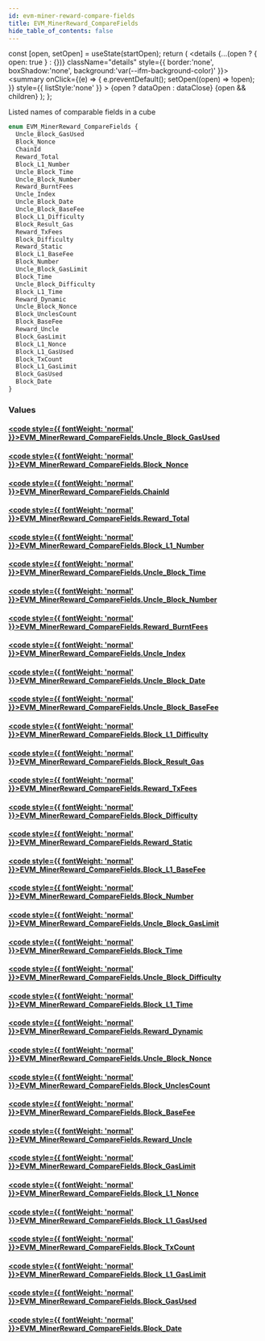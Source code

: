 ```yaml
---
id: evm-miner-reward-compare-fields
title: EVM_MinerReward_CompareFields
hide_table_of_contents: false
---
```







  const [open, setOpen] = useState(startOpen);
  return (
    <details {...(open ? { open: true } : {})} className="details" style={{ border:'none', boxShadow:'none', background:'var(--ifm-background-color)' }}>
      <summary
        onClick={(e) => {
          e.preventDefault();
          setOpen((open) => !open);
        }}
        style={{ listStyle:'none' }}
      >
      {open ? dataOpen : dataClose}
      </summary>
      {open && children}
    </details>
  );
};




Listed names of comparable fields in a cube


```graphql
enum EVM_MinerReward_CompareFields {
  Uncle_Block_GasUsed
  Block_Nonce
  ChainId
  Reward_Total
  Block_L1_Number
  Uncle_Block_Time
  Uncle_Block_Number
  Reward_BurntFees
  Uncle_Index
  Uncle_Block_Date
  Uncle_Block_BaseFee
  Block_L1_Difficulty
  Block_Result_Gas
  Reward_TxFees
  Block_Difficulty
  Reward_Static
  Block_L1_BaseFee
  Block_Number
  Uncle_Block_GasLimit
  Block_Time
  Uncle_Block_Difficulty
  Block_L1_Time
  Reward_Dynamic
  Uncle_Block_Nonce
  Block_UnclesCount
  Block_BaseFee
  Reward_Uncle
  Block_GasLimit
  Block_L1_Nonce
  Block_L1_GasUsed
  Block_TxCount
  Block_L1_GasLimit
  Block_GasUsed
  Block_Date
}
```




### Values

#### [<code style={{ fontWeight: 'normal' }}>EVM_MinerReward_CompareFields.<b>Uncle_Block_GasUsed</b></code>](#) 
> 
> 

#### [<code style={{ fontWeight: 'normal' }}>EVM_MinerReward_CompareFields.<b>Block_Nonce</b></code>](#) 
> 
> 

#### [<code style={{ fontWeight: 'normal' }}>EVM_MinerReward_CompareFields.<b>ChainId</b></code>](#) 
> 
> 

#### [<code style={{ fontWeight: 'normal' }}>EVM_MinerReward_CompareFields.<b>Reward_Total</b></code>](#) 
> 
> 

#### [<code style={{ fontWeight: 'normal' }}>EVM_MinerReward_CompareFields.<b>Block_L1_Number</b></code>](#) 
> 
> 

#### [<code style={{ fontWeight: 'normal' }}>EVM_MinerReward_CompareFields.<b>Uncle_Block_Time</b></code>](#) 
> 
> 

#### [<code style={{ fontWeight: 'normal' }}>EVM_MinerReward_CompareFields.<b>Uncle_Block_Number</b></code>](#) 
> 
> 

#### [<code style={{ fontWeight: 'normal' }}>EVM_MinerReward_CompareFields.<b>Reward_BurntFees</b></code>](#) 
> 
> 

#### [<code style={{ fontWeight: 'normal' }}>EVM_MinerReward_CompareFields.<b>Uncle_Index</b></code>](#) 
> 
> 

#### [<code style={{ fontWeight: 'normal' }}>EVM_MinerReward_CompareFields.<b>Uncle_Block_Date</b></code>](#) 
> 
> 

#### [<code style={{ fontWeight: 'normal' }}>EVM_MinerReward_CompareFields.<b>Uncle_Block_BaseFee</b></code>](#) 
> 
> 

#### [<code style={{ fontWeight: 'normal' }}>EVM_MinerReward_CompareFields.<b>Block_L1_Difficulty</b></code>](#) 
> 
> 

#### [<code style={{ fontWeight: 'normal' }}>EVM_MinerReward_CompareFields.<b>Block_Result_Gas</b></code>](#) 
> 
> 

#### [<code style={{ fontWeight: 'normal' }}>EVM_MinerReward_CompareFields.<b>Reward_TxFees</b></code>](#) 
> 
> 

#### [<code style={{ fontWeight: 'normal' }}>EVM_MinerReward_CompareFields.<b>Block_Difficulty</b></code>](#) 
> 
> 

#### [<code style={{ fontWeight: 'normal' }}>EVM_MinerReward_CompareFields.<b>Reward_Static</b></code>](#) 
> 
> 

#### [<code style={{ fontWeight: 'normal' }}>EVM_MinerReward_CompareFields.<b>Block_L1_BaseFee</b></code>](#) 
> 
> 

#### [<code style={{ fontWeight: 'normal' }}>EVM_MinerReward_CompareFields.<b>Block_Number</b></code>](#) 
> 
> 

#### [<code style={{ fontWeight: 'normal' }}>EVM_MinerReward_CompareFields.<b>Uncle_Block_GasLimit</b></code>](#) 
> 
> 

#### [<code style={{ fontWeight: 'normal' }}>EVM_MinerReward_CompareFields.<b>Block_Time</b></code>](#) 
> 
> 

#### [<code style={{ fontWeight: 'normal' }}>EVM_MinerReward_CompareFields.<b>Uncle_Block_Difficulty</b></code>](#) 
> 
> 

#### [<code style={{ fontWeight: 'normal' }}>EVM_MinerReward_CompareFields.<b>Block_L1_Time</b></code>](#) 
> 
> 

#### [<code style={{ fontWeight: 'normal' }}>EVM_MinerReward_CompareFields.<b>Reward_Dynamic</b></code>](#) 
> 
> 

#### [<code style={{ fontWeight: 'normal' }}>EVM_MinerReward_CompareFields.<b>Uncle_Block_Nonce</b></code>](#) 
> 
> 

#### [<code style={{ fontWeight: 'normal' }}>EVM_MinerReward_CompareFields.<b>Block_UnclesCount</b></code>](#) 
> 
> 

#### [<code style={{ fontWeight: 'normal' }}>EVM_MinerReward_CompareFields.<b>Block_BaseFee</b></code>](#) 
> 
> 

#### [<code style={{ fontWeight: 'normal' }}>EVM_MinerReward_CompareFields.<b>Reward_Uncle</b></code>](#) 
> 
> 

#### [<code style={{ fontWeight: 'normal' }}>EVM_MinerReward_CompareFields.<b>Block_GasLimit</b></code>](#) 
> 
> 

#### [<code style={{ fontWeight: 'normal' }}>EVM_MinerReward_CompareFields.<b>Block_L1_Nonce</b></code>](#) 
> 
> 

#### [<code style={{ fontWeight: 'normal' }}>EVM_MinerReward_CompareFields.<b>Block_L1_GasUsed</b></code>](#) 
> 
> 

#### [<code style={{ fontWeight: 'normal' }}>EVM_MinerReward_CompareFields.<b>Block_TxCount</b></code>](#) 
> 
> 

#### [<code style={{ fontWeight: 'normal' }}>EVM_MinerReward_CompareFields.<b>Block_L1_GasLimit</b></code>](#) 
> 
> 

#### [<code style={{ fontWeight: 'normal' }}>EVM_MinerReward_CompareFields.<b>Block_GasUsed</b></code>](#) 
> 
> 

#### [<code style={{ fontWeight: 'normal' }}>EVM_MinerReward_CompareFields.<b>Block_Date</b></code>](#) 
> 
> 



